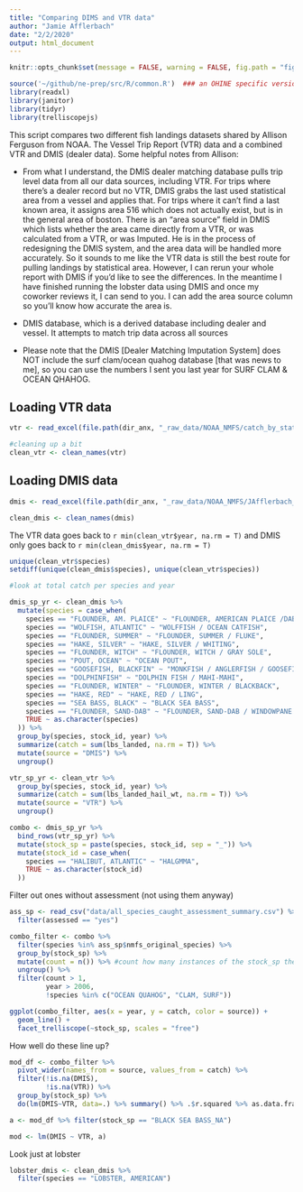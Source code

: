 ```yaml
---
title: "Comparing DIMS and VTR data"
author: "Jamie Afflerbach"
date: "2/2/2020"
output: html_document
---
```


```r

knitr::opts_chunk$set(message = FALSE, warning = FALSE, fig.path = "figs/")

source('~/github/ne-prep/src/R/common.R')  ### an OHINE specific version of common.R
library(readxl)
library(janitor)
library(tidyr)
library(trelliscopejs)
```

This script compares two different fish landings datasets shared by Allison Ferguson from NOAA. The Vessel Trip Report (VTR) data and a combined VTR and DMIS (dealer data). Some helpful notes from Allison:

-	From what I understand, the DMIS dealer matching database pulls trip level data from all our data sources, including VTR. For trips where there's a dealer record but no VTR, DMIS grabs the last used statistical area from a vessel and applies that.  For trips where it can't find a last known area, it assigns area 516 which does not actually exist, but is in the general area of boston.  There is an "area source" field in DMIS which lists whether the area came directly from a VTR, or was calculated from a VTR, or was Imputed.  He is in the process of redesigning the DMIS system, and the area data will be handled more accurately.  So it sounds to me like the VTR data is still the best route for pulling landings by statistical area.  However, I can rerun your whole report with DMIS if you'd like to see the differences.  In the meantime I have finished running the lobster data using DMIS and once my coworker reviews it, I can send to you.  I can add the area source column so you'll know how accurate the area is.

-	 DMIS database, which is a derived database including dealer and vessel.  It attempts to match trip data across all sources

-	Please note that the DMIS [Dealer Matching Imputation System] does NOT include the surf clam/ocean quahog database [that was news to me], so you can use the numbers I sent you last year for SURF CLAM & OCEAN QHAHOG.

## Loading VTR data

```r
vtr <- read_excel(file.path(dir_anx, "_raw_data/NOAA_NMFS/catch_by_stat_area/Afflerbach_UCSB_Landings by Stat Area_JUL 2019 Updated.xlsx"))

#cleaning up a bit
clean_vtr <- clean_names(vtr)

```

## Loading DMIS data

```r
dmis <- read_excel(file.path(dir_anx, "_raw_data/NOAA_NMFS/JAfflerbach_Landings by Stat Area DMIS_JAN 2020.xlsx"))

clean_dmis <- clean_names(dmis)
```

The VTR data goes back to `r min(clean_vtr$year, na.rm = T)` and DMIS only goes back to `r min(clean_dmis$year, na.rm = T)`

```r
unique(clean_vtr$species)
setdiff(unique(clean_dmis$species), unique(clean_vtr$species))
```


```r
#look at total catch per species and year

dmis_sp_yr <- clean_dmis %>%
  mutate(species = case_when(
    species == "FLOUNDER, AM. PLAICE" ~ "FLOUNDER, AMERICAN PLAICE /DAB",
    species == "WOLFISH, ATLANTIC" ~ "WOLFFISH / OCEAN CATFISH", 
    species == "FLOUNDER, SUMMER" ~ "FLOUNDER, SUMMER / FLUKE",
    species == "HAKE, SILVER" ~ "HAKE, SILVER / WHITING",
    species == "FLOUNDER, WITCH" ~ "FLOUNDER, WITCH / GRAY SOLE",
    species == "POUT, OCEAN" ~ "OCEAN POUT",
    species == "GOOSEFISH, BLACKFIN" ~ "MONKFISH / ANGLERFISH / GOOSEFISH",
    species == "DOLPHINFISH" ~ "DOLPHIN FISH / MAHI-MAHI",
    species == "FLOUNDER, WINTER" ~ "FLOUNDER, WINTER / BLACKBACK",
    species == "HAKE, RED" ~ "HAKE, RED / LING",
    species == "SEA BASS, BLACK" ~ "BLACK SEA BASS",
    species == "FLOUNDER, SAND-DAB" ~ "FLOUNDER, SAND-DAB / WINDOWPANE / BRILL",
    TRUE ~ as.character(species)
  )) %>%
  group_by(species, stock_id, year) %>%
  summarize(catch = sum(lbs_landed, na.rm = T)) %>%
  mutate(source = "DMIS") %>%
  ungroup()

vtr_sp_yr <- clean_vtr %>%
  group_by(species, stock_id, year) %>%
  summarize(catch = sum(lbs_landed_hail_wt, na.rm = T)) %>%
  mutate(source = "VTR") %>%
  ungroup()

combo <- dmis_sp_yr %>%
  bind_rows(vtr_sp_yr) %>%
  mutate(stock_sp = paste(species, stock_id, sep = "_")) %>%
  mutate(stock_id = case_when(
    species == "HALIBUT, ATLANTIC" ~ "HALGMMA",
    TRUE ~ as.character(stock_id)
  ))
```

Filter out ones without assessment (not using them anyway)

```r
ass_sp <- read_csv("data/all_species_caught_assessment_summary.csv") %>%
  filter(assessed == "yes")
```



```r
combo_filter <- combo %>%
  filter(species %in% ass_sp$nmfs_original_species) %>%
  group_by(stock_sp) %>%
  mutate(count = n()) %>% #count how many instances of the stock_sp there are. if only 1, remove
  ungroup() %>%
  filter(count > 1,
         year > 2006,
         !species %in% c("OCEAN QUAHOG", "CLAM, SURF"))

ggplot(combo_filter, aes(x = year, y = catch, color = source)) +
  geom_line() +
  facet_trelliscope(~stock_sp, scales = "free")
```
How well do these line up?

```r
mod_df <- combo_filter %>%
  pivot_wider(names_from = source, values_from = catch) %>%
  filter(!is.na(DMIS),
         !is.na(VTR)) %>%
  group_by(stock_sp) %>%
  do(lm(DMIS~VTR, data=.) %>% summary() %>% .$r.squared %>% as.data.frame)

a <- mod_df %>% filter(stock_sp == "BLACK SEA BASS_NA")

mod <- lm(DMIS ~ VTR, a)
```

Look just at lobster

```r
lobster_dmis <- clean_dmis %>%
  filter(species == "LOBSTER, AMERICAN")
```

